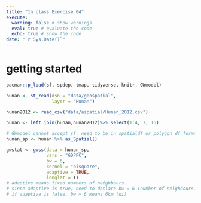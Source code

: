 ```yaml
---
title: "In class Exercise 04"
execute: 
  warning: false # show warnings
  eval: true # evaluate the code
  echo: true # show the code
date: "`r Sys.Date()`"
---
```


# getting started

```r
pacman::p_load(sf, spdep, tmap, tidyverse, knitr, GWmodel)

```
```r
hunan <- st_read(dsn = "data/geospatial", 
                 layer = "Hunan")
```

```r
hunan2012 <- read_csv("data/aspatial/Hunan_2012.csv")
```
```r
hunan <- left_join(hunan,hunan2012)%>% select(1:4, 7, 15)
```
```r
# GWmodel cannot accept sf. need to be in spatialdf or polygon df format. sp object class
hunan_sp <- hunan %>% as_Spatial()
```

```r
gwstat <- gwss(data = hunan_sp, 
               vars = "GDPPC",
               bw = 6,
               kernel = "bisquare",
               adaptive = TRUE,
               longlat = T)
# adaptive means fixed numbers of neighbours.
# since adaptive is true, need to declare bw = 6 (number of neighbours)
# if adaptive is false, bw = 6 means 6km (di)
```







